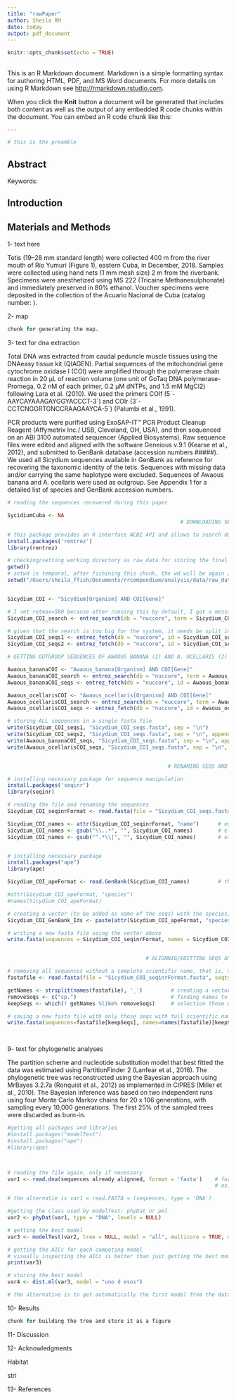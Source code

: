 ```yaml
---
title: "rawPaper"
author: Sheila RM
date: today
output: pdf_document
---
```


```r
knitr::opts_chunk$set(echo = TRUE)
```

## 

This is an R Markdown document. Markdown is a simple formatting syntax for authoring HTML, PDF, and MS Word documents. For more details on using R Markdown see <http://rmarkdown.rstudio.com>.

When you click the **Knit** button a document will be generated that includes both content as well as the output of any embedded R code chunks within the document. You can embed an R code chunk like this:

```bash
---

# this is the preamble
```

## Abstract

Keywords: 


## Introduction


## Materials and Methods
1- text here

Tetis (19–28 mm standard length) were collected 400 m from the river mouth of Río Yumurí (Figure 1), eastern Cuba, in December, 2018. Samples were collected using hand nets (1 mm mesh size) 2 m from the riverbank. Specimens were anesthetized using MS 222 (Tricaine Methanesulphonate) and immediately preserved in 80% ethanol. Voucher specimens were deposited in the collection of the Acuario Nacional de Cuba (catalog number: ). 

2- map 

```r
chunk for generating the map.
```

3- text for dna extraction

Total DNA was extracted from caudal peduncle muscle tissues using the DNAeasy tissue kit (QIAGEN). Partial sequences of the mitochondrial gene cytochrome oxidase I (COI) were amplified through the polymerase chain reaction in 20 μL of reaction volume (one unit of GoTaq DNA polymerase-Promega, 0.2 nM of each primer, 0.2 μM dNTPs, and 1.5 mM MgCl2) following Lara et al. (2010). We used the primers COIf (5´-AAYCAYAAAGAYGGYACCCT-3´) and COIr (3´-CCTCNGGRTGNCCRAAGAAYCA-5´) (Palumbi et al., 1991).  

PCR products were purified using ExoSAP-IT™ PCR Product Cleanup Reagent (Affymetrix Inc./ USB, Cleveland, OH, USA), and then sequenced on an ABI 3100 automated sequencer (Applied Biosystems). Raw sequence files were edited and aligned with the software Geneious v.9.1 (Kearse et al., 2012), and submitted to GenBank database (accession numbers #####). We used all Sicydium sequences available in GenBank as reference for recovering the taxonomic identity of the tetis. Sequences with missing data and/or carrying the same haplotype were excluded. Sequences of Awaous banana and A. ocellaris were used as outgroup. See Appendix 1 for a detailed list of species and GenBank accession numbers.

```r

# reading the sequences recovered during this paper

SycidiumCuba <- NA
                                                       # DOWNLOADING SEQS FROM GENBANK

# this package provides an R interface NCBI API and allows to search databases like GenBank (http://www.ncbi.nih.gov/genbank/) 
install.packages('rentrez')
library(rentrez)

# checking/setting working directory as raw_data for storing the final fasta file, which are the sequences before aligning them in the next chunk 
getwd()
# setwd is temporal, after fishining this chunk, the wd will be again /analysis/paper
setwd("/Users/sheila_ffish/Documents/rrcompendium/analysis/data/raw_data")


Sicydium_COI <- "Sicydium[Organism] AND COI[Gene]"

# I set retmax=580 because after running this by default, I got a message with the number of hits (580 in this case)
Sicydium_COI_search <- entrez_search(db = "nuccore", term = Sicydium_COI, retmax = 580)

# given that the search is too big for the system, it needs be split in two smaller one
Sicydium_COI_seqs1 <- entrez_fetch(db = "nuccore", id = Sicydium_COI_search$ids[0:295], rettype = "fasta")
Sicydium_COI_seqs2 <- entrez_fetch(db = "nuccore", id = Sicydium_COI_search$ids[296:580], rettype = "fasta")

# GETTING OUTGROUP SEQUENCES OF AWAOUS BANANA (2) AND A. OCELLARIS (2)

Awaous_bananaCOI <- "Awaous_banana[Organism] AND COI[Gene]"
Awaous_bananaCOI_search <- entrez_search(db = "nuccore", term = Awaous_bananaCOI, retmax = 2)
Awaous_bananaCOI_seqs <- entrez_fetch(db = "nuccore", id = Awaous_bananaCOI_search$ids, rettype = "fasta")

Awaous_ocellarisCOI <- "Awaous_ocellaris[Organism] AND COI[Gene]"
Awaous_ocellarisCOI_search <- entrez_search(db = "nuccore", term = Awaous_ocellarisCOI, retmax = 2)
Awaous_ocellarisCOI_seqs <- entrez_fetch(db = "nuccore", id = Awaous_ocellarisCOI_search$ids, rettype = "fasta")

# storing ALL sequences in a single fasta file
write(Sicydium_COI_seqs1, "Sicydium_COI_seqs.fasta", sep = "\n")
write(Sicydium_COI_seqs2, "Sicydium_COI_seqs.fasta", sep = "\n", append = TRUE)   # by setting 'append = TRUE', I can keep adding seqs
write(Awaous_bananaCOI_seqs, "Sicydium_COI_seqs.fasta", sep = "\n", append = TRUE)
write(Awaous_ocellarisCOI_seqs, "Sicydium_COI_seqs.fasta", sep = "\n", append = TRUE)


                                                   # RENAMING SEQS AND SAVING THEM IN A NEW FASTA FILE

# installing necessary package for sequence manipulation
install.packages('seqinr')
library(seqinr)

# reading the file and renaming the sequences
Sicydium_COI_seqinrFormat <- read.fasta(file = "Sicydium_COI_seqs.fasta", seqtype = "DNA", as.string = TRUE, forceDNAtolower = FALSE)

Sicydium_COI_names <- attr(Sicydium_COI_seqinrFormat, "name")      # editting species name
Sicydium_COI_names <- gsub("\\..*", "", Sicydium_COI_names)        # eliminating characters after "." using gsub
Sicydium_COI_names <- gsub("^.*\\|", "", Sicydium_COI_names)       # eliminating characters before "|" using gsub


# installing necessary package
install.packages("ape")
library(ape)

Sicydium_COI_apeFormat <- read.GenBank(Sicydium_COI_names)         # this line takes a few minutes to run

#attr(Sicydium_COI_apeFormat, "species")
#names(Sicydium_COI_apeFormat)

# creating a vector (to be added as name of the seqs) with the species, GenBank accession number, and type of gene
Sicydium_COI_GenBank_Ids <- paste(attr(Sicydium_COI_apeFormat, "species"), names(Sicydium_COI_apeFormat), sep = "_COI_")

# writing a new fasta file using the vector above 
write.fasta(sequences = Sicydium_COI_seqinrFormat, names = Sicydium_COI_GenBank_Ids, nbchar = 10, file.out = "Sicydium_COI_seqinrFormat.fasta")


                                            # ALIGNNIG/EDITTING SEQS AND GETTING THEM ALL READY FOR PHYLOGENETICS

# removing all sequences without a complete scientific name, that is, those with 'sp.'
fastafile <- read.fasta(file = "Sicydium_COI_seqinrFormat.fasta", seqtype = "DNA", as.string = TRUE, forceDNAtolower = FALSE)

getNames <- strsplit(names(fastafile), '_')         # creating a vector splitting species names
removeSeqs <- c("sp.")                              # finding names to remove: indexes which are in the species to be removed
keepSeqs <- which(! getNames %like% removeSeqs)     # selection those without specific name in them

# saving a new fasta file with only those seqs with full scientific names
write.fasta(sequences=fastafile[keepSeqs], names=names(fastafile)[keepSeqs], file.out="Sicydium_COI_edits.fasta")

  


```

9- text for phylogenetic analyses

The partition scheme and nucleotide substitution model that best fitted the data was estimated using PartitionFinder 2 (Lanfear et al., 2016). The phylogenetic tree was reconstructed using the Bayesian approach using MrBayes 3.2.7a (Ronquist et al., 2012) as implemented in CIPRES (Miller et al., 2010). The Bayesian inference was based on two independent runs using four Monte Carlo Markov chains for 20 x 106 generations, with sampling every 10,000 generations. The first 25% of the sampled trees were discarded as burn-in. 



```r

#getting all packages and libraries
#install.packages("modelTest")
#install.packages("ape")
#library(ape)



# reading the file again, only if necessary
var1 <- read.dna(sequences already alignned, format = 'fasta')    # format = can be sequential, interleaved, clustal
                                                                  # as.character = TRUE/FALSE, default is class DNAbin

# the alternatie is var1 = read.FASTA = (sequences, type = 'DNA')

#getting the class used by modelTest: phyDat or pml
var2 <- phyDat(var1, type = "DNA", levels = NULL)

# getting the best model
var3 <- modelTest(var2, tree = NULL, model = "all", multicore = TRUE, mc.cores = 2)

# getting the AICc for each competing model
# visually inspecting the AICc is better than just getting the best model automatically, because it allows to compares models with similar AICc and it is my personal opinion to choose the one with the least parameters.  
print(var3)

# storing the best model
var4 <- dist.ml(var3, model = "uno d esos")

# the alternative is to get automatically the first model from the data.frame modelTest gives and storing it as a variable...


```



10- Results






```r

chunk for building the tree and store it as a figure


```


11- Discussion





12- Acknowledgments 

Habitat 

stri 

13- References 












